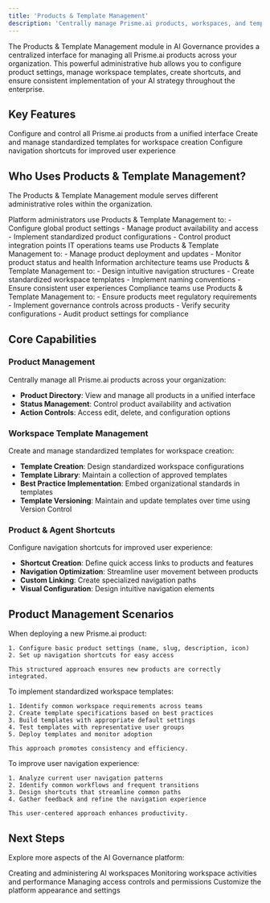 ```yaml
---
title: 'Products & Template Management'
description: 'Centrally manage Prisme.ai products, workspaces, and templates across your organization'
---
```


The Products & Template Management module in AI Governance provides a centralized interface for managing all Prisme.ai products across your organization. This powerful administrative hub allows you to configure product settings, manage workspace templates, create shortcuts, and ensure consistent implementation of your AI strategy throughout the enterprise.


## Key Features

<CardGroup cols={2}>
  <Card title="Product Management" icon="cubes">
    Configure and control all Prisme.ai products from a unified interface
  </Card>
  <Card title="Workspace Templates" icon="copy">
    Create and manage standardized templates for workspace creation
  </Card>
  <Card title="Shortcut Management" icon="link">
    Configure navigation shortcuts for improved user experience
  </Card>

</CardGroup>

## Who Uses Products & Template Management?

The Products & Template Management module serves different administrative roles within the organization.

<Tabs>
  <Tab title="Platform Administrators">
    Platform administrators use Products & Template Management to:
    - Configure global product settings
    - Manage product availability and access
    - Implement standardized product configurations
    - Control product integration points
    
  </Tab>
  
  <Tab title="IT Operations">
    IT operations teams use Products & Template Management to:
    - Manage product deployment and updates
    - Monitor product status and health    

  </Tab>
  
  <Tab title="Information Architecture">
    Information architecture teams use Products & Template Management to:
    - Design intuitive navigation structures
    - Create standardized workspace templates
    - Implement naming conventions
    - Ensure consistent user experiences

  </Tab>
  
  <Tab title="Compliance Teams">
    Compliance teams use Products & Template Management to:
    - Ensure products meet regulatory requirements
    - Implement governance controls across products
    - Verify security configurations
    - Audit product settings for compliance
    
  </Tab>
</Tabs>

## Core Capabilities

### Product Management

Centrally manage all Prisme.ai products across your organization:

- **Product Directory**: View and manage all products in a unified interface
- **Status Management**: Control product availability and activation
- **Action Controls**: Access edit, delete, and configuration options

### Workspace Template Management

Create and manage standardized templates for workspace creation:


- **Template Creation**: Design standardized workspace configurations
- **Template Library**: Maintain a collection of approved templates
- **Best Practice Implementation**: Embed organizational standards in templates
- **Template Versioning**: Maintain and update templates over time using Version Control

### Product & Agent Shortcuts

Configure navigation shortcuts for improved user experience:

- **Shortcut Creation**: Define quick access links to products and features
- **Navigation Optimization**: Streamline user movement between products
- **Custom Linking**: Create specialized navigation paths
- **Visual Configuration**: Design intuitive navigation elements


## Product Management Scenarios

<Tabs>
  <Tab title="New Product Rollout">
    When deploying a new Prisme.ai product:
    
    1. Configure basic product settings (name, slug, description, icon)
    2. Set up navigation shortcuts for easy access
    
    This structured approach ensures new products are correctly integrated.
  </Tab>

  
  <Tab title="Template Standardization">
    To implement standardized workspace templates:
    
    1. Identify common workspace requirements across teams
    2. Create template specifications based on best practices
    3. Build templates with appropriate default settings
    4. Test templates with representative user groups
    5. Deploy templates and monitor adoption
    
    This approach promotes consistency and efficiency.
  </Tab>
  
  <Tab title="Navigation Optimization">
    To improve user navigation experience:
    
    1. Analyze current user navigation patterns
    2. Identify common workflows and frequent transitions
    3. Design shortcuts that streamline common paths
    4. Gather feedback and refine the navigation experience
    
    This user-centered approach enhances productivity.
  </Tab>
</Tabs>

## Next Steps

Explore more aspects of the AI Governance platform:

<CardGroup cols={2}>
  <Card
    title="Workspaces Management"
    icon="folder-tree"
    href="/ai-governance/workspaces-management"
  >
    Creating and administering AI workspaces
  </Card>
  <Card
    title="Workspace Observability"
    icon="magnifying-glass-chart"
    href="/ai-governance/workspaces-observability"
  >
    Monitoring workspace activities and performance
  </Card>
  <Card
    title="Users & Permissions"
    icon="users-gear"
    href="/ai-governance/users-permissions"
  >
    Managing access controls and permissions
  </Card>
  <Card
    title="Platform Customization"
    icon="palette"
    href="/ai-governance/platform-customization"
  >
    Customize the platform appearance and settings
  </Card>
</CardGroup>